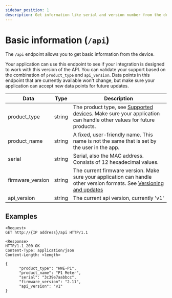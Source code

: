 ```yaml
---
sidebar_position: 1
description: Get information like serial and version number from the device.
---
```


# Basic information (`/api`)

The `/api` endpoint allows you to get basic information from the device.

Your application can use this endpoint to see if your integration is designed to work with this version of the API. You can validate your support based on the combination of `product_type` and `api_version`. Data points in this endpoint that are currently available won't change, but make sure your application can accept new data points for future updates.

| Data             | Type   | Description                                                                                                                                                 |
| ---------------- | ------ | ----------------------------------------------------------------------------------------------------------------------------------------------------------- |
| product_type     | string | The product type, see [Supported devices](/docs/getting-started#supported-devices). Make sure your application can handle other values for future products. |
| product_name     | string | A fixed, user-friendly name. This name is not the same that is set by the user in the app.                                                                  |
| serial           | string | Serial, also the MAC address. Consists of 12 hexadecimal values.                                                                                            |
| firmware_version | string | The current firmware version. Make sure your application can handle other version formats. See [Versioning and updates](/docs/versioning)                   |
| api_version      | string | The current api version, currently 'v1'                                                                                                                     |

## Examples

```
<Request>
GET http://{IP address}/api HTTP/1.1

<Response>
HTTP/1.1 200 OK
Content-Type: application/json
Content-Length: <length>

{
      "product_type": "HWE-P1",
      "product_name": "P1 Meter",
      "serial": "3c39e7aabbcc",
      "firmware_version": "2.11",
      "api_version": "v1"
}
```
